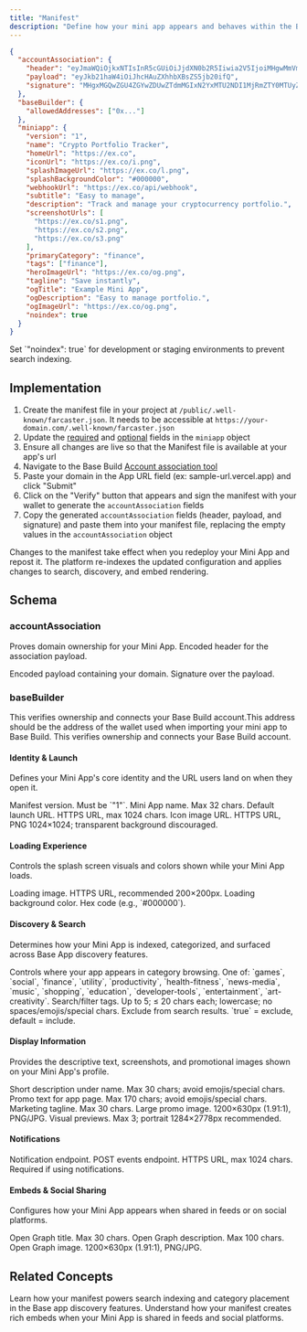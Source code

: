 ```yaml
---
title: "Manifest"
description: "Define how your mini app appears and behaves within the Base app, enabling search, discovery, and rich embed features in the Base app."
---
```


<Panel>

```json farcaster.json
{
  "accountAssociation": {
    "header": "eyJmaWQiOjkxNTIsInR5cGUiOiJjdXN0b2R5Iiwia2V5IjoiMHgwMmVmNzkwRGQ3OTkzQTM1ZkQ4NDdDMDUzRURkQUU5NDBEMDU1NTk2In0",
    "payload": "eyJkb21haW4iOiJhcHAuZXhhbXBsZS5jb20ifQ",
    "signature": "MHgxMGQwZGU4ZGYwZDUwZTdmMGIxN2YxMTU2NDI1MjRmZTY0MTUyZGU4ZGU1MWU0MThiYjU4ZjVmZmQxYjRjNDBiNGVlZTRhNDcwNmVmNjhlMzQ0ZGQ5MDBkYmQyMmNlMmVlZGY5ZGQ0N2JlNWRmNzMwYzUxNjE4OWVjZDJjY2Y0MDFj"
  },
  "baseBuilder": {
    "allowedAddresses": ["0x..."]
  },
  "miniapp": {
    "version": "1",
    "name": "Crypto Portfolio Tracker",
    "homeUrl": "https://ex.co",
    "iconUrl": "https://ex.co/i.png",
    "splashImageUrl": "https://ex.co/l.png",
    "splashBackgroundColor": "#000000",
    "webhookUrl": "https://ex.co/api/webhook",
    "subtitle": "Easy to manage",
    "description": "Track and manage your cryptocurrency portfolio.",
    "screenshotUrls": [
      "https://ex.co/s1.png",
      "https://ex.co/s2.png",
      "https://ex.co/s3.png"
    ],
    "primaryCategory": "finance",
    "tags": ["finance"],
    "heroImageUrl": "https://ex.co/og.png",
    "tagline": "Save instantly",
    "ogTitle": "Example Mini App",
    "ogDescription": "Easy to manage portfolio.",
    "ogImageUrl": "https://ex.co/og.png",
    "noindex": true
  }
}
```

<Tip>
Set `"noindex": true` for development or staging environments to prevent search indexing.  
</Tip>
</Panel>

## Implementation

1. Create the manifest file in your project at `/public/.well-known/farcaster.json`. It needs to be accessible at `https://your-domain.com/.well-known/farcaster.json`
2. Update the [required](#accountassociation) and [optional](#display-information) fields in the `miniapp` object
3. Ensure all changes are live so that the Manifest file is available at your app's url
4. Navigate to the Base Build [Account association tool](https://www.base.dev/preview?tab=account)
5. Paste your domain in the App URL field (ex: sample-url.vercel.app) and click "Submit"
6. Click on the "Verify" button that appears and sign the manifest with your wallet to generate the `accountAssociation` fields
7. Copy the generated `accountAssociation` fields (header, payload, and signature) and paste them into your manifest file, replacing the empty values in the `accountAssociation` object

<Warning>
Changes to the manifest take effect when you redeploy your Mini App and repost it. The platform re-indexes the updated configuration and applies changes to search, discovery, and embed rendering.
</Warning>




## Schema

### accountAssociation

Proves domain ownership for your Mini App.
<Card>
<ParamField path="header" type="string" required>
Encoded header for the association payload.
</ParamField>

<ParamField path="payload" type="string" required>
Encoded payload containing your domain.
</ParamField>

<ParamField path="signature" type="string" required>
Signature over the payload.
</ParamField>
</Card>

### baseBuilder

This verifies ownership and connects your Base Build account.This address should be the address of the wallet used when importing your mini app to Base Build.
<Card>
<ParamField path="allowedAddresses" type="Array of strings" required>
This verifies ownership and connects your Base Build account.
</ParamField>
</Card>


#### Identity & Launch

Defines your Mini App's core identity and the URL users land on when they open it.

<Card>
<ParamField path="version" type="string" required>
Manifest version. Must be `"1"`.
</ParamField>

<ParamField path="name" type="string" required>
Mini App name. Max 32 chars.
</ParamField>

<ParamField path="homeUrl" type="string" required>
Default launch URL. HTTPS URL, max 1024 chars.
</ParamField>

<ParamField path="iconUrl" type="string" required>
Icon image URL. HTTPS URL, PNG 1024×1024; transparent background discouraged.
</ParamField>
</Card>

#### Loading Experience

Controls the splash screen visuals and colors shown while your Mini App loads.

<Card>
<ParamField path="splashImageUrl" type="string" required>
Loading image. HTTPS URL, recommended 200×200px.
</ParamField>

<ParamField path="splashBackgroundColor" type="string" required>
Loading background color. Hex code (e.g., `#000000`).
</ParamField>
</Card>

#### Discovery & Search

Determines how your Mini App is indexed, categorized, and surfaced across Base App discovery features.

<Card>
<ParamField path="primaryCategory" type="string" required>
Controls where your app appears in category browsing. One of: `games`, `social`, `finance`, `utility`, `productivity`, `health-fitness`, `news-media`, `music`, `shopping`, `education`, `developer-tools`, `entertainment`, `art-creativity`.
</ParamField>

<ParamField path="tags" type="string[]" required>
Search/filter tags. Up to 5; ≤ 20 chars each; lowercase; no spaces/emojis/special chars.
</ParamField>

<ParamField path="noindex" type="boolean">
Exclude from search results. `true` = exclude, default = include.
</ParamField>
</Card>

#### Display Information

Provides the descriptive text, screenshots, and promotional images shown on your Mini App's profile.

<Card>
<ParamField path="subtitle" type="string">
Short description under name. Max 30 chars; avoid emojis/special chars.
</ParamField>

<ParamField path="description" type="string">
Promo text for app page. Max 170 chars; avoid emojis/special chars.
</ParamField>

<ParamField path="tagline" type="string">
Marketing tagline. Max 30 chars.
</ParamField>

<ParamField path="heroImageUrl" type="string">
Large promo image. 1200×630px (1.91:1), PNG/JPG.
</ParamField>

<ParamField path="screenshotUrls" type="string[]">
Visual previews. Max 3; portrait 1284×2778px recommended.
</ParamField>
</Card>

#### Notifications

Notification endpoint.
<Card>
<ParamField path="webhookUrl" type="string">
POST events endpoint. HTTPS URL, max 1024 chars. Required if using notifications.
</ParamField>
</Card>

#### Embeds & Social Sharing

Configures how your Mini App appears when shared in feeds or on social platforms.

<Card>
<ParamField path="ogTitle" type="string">
Open Graph title. Max 30 chars.
</ParamField>

<ParamField path="ogDescription" type="string">
Open Graph description. Max 100 chars.
</ParamField>

<ParamField path="ogImageUrl" type="string">
Open Graph image. 1200×630px (1.91:1), PNG/JPG.
</ParamField>
</Card>



## Related Concepts

<CardGroup cols={2}>
<Card title="Search and Discovery" href="/mini-apps/technical-guides/search-and-discovery">
  Learn how your manifest powers search indexing and category placement in the Base app discovery features.
</Card>

<Card title="Embeds and Previews" href="/mini-apps/core-concepts/embeds-and-previews">
  Understand how your manifest creates rich embeds when your Mini App is shared in feeds and social platforms.
</Card>
</CardGroup>

